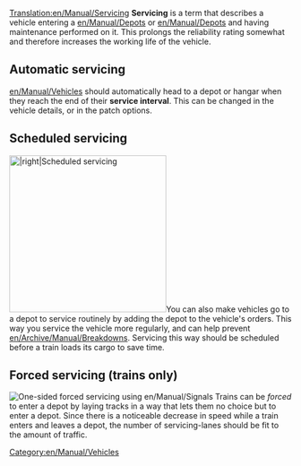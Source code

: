 [[Translation:en/Manual/Servicing]]
'''Servicing''' is a term that describes a vehicle entering a [[en/Manual/Depots]] or [[en/Manual/Depots]] and having maintenance performed on it. This prolongs the reliability rating somewhat and therefore increases the working life of the vehicle.

==Automatic servicing==
[[en/Manual/Vehicles]] should automatically head to a depot or hangar when they reach the end of their '''service interval'''. This can be changed in the vehicle details, or in the patch options. 

==Scheduled servicing==
[[File:en/Manual/Scheduled servicing.png|thumb|280px||right|Scheduled servicing]]You can also make vehicles go to a depot to service routinely by adding the depot to the vehicle's orders. This way you service the vehicle more regularly, and can help prevent [[en/Archive/Manual/Breakdowns]]. Servicing this way should be scheduled before a train loads its cargo to save time.

==Forced servicing (trains only)==
[[File:en/Manual/Forced servicing.png|thumb|right|One-sided forced servicing using [[en/Manual/Signals]]]]
Trains can be ''forced'' to enter a depot by laying tracks in a way that lets them no choice but to enter a depot. Since there is a noticeable decrease in speed while a train enters and leaves a depot, the number of servicing-lanes should be fit to the amount of traffic.

[[Category:en/Manual/Vehicles]]